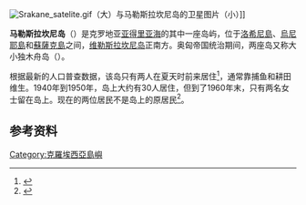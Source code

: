 {{Refimprove|date=2009年12月}}
[[File:Srakane_satelite.gif|thumb]]（大）与马勒斯拉坎尼岛的卫星图片（小）]]

'''马勒斯拉坎尼岛'''（{{lang-hr|Male Srakane}}）是克罗地亚[[亚得里亚海|亚得里亚海]]的其中一座岛屿，位于[[洛希尼島|洛希尼島]]、[[烏尼耶島|烏尼耶島]]和[[蘇薩克島|蘇薩克島]]之间，[[维勒斯拉坎尼岛|维勒斯拉坎尼岛]]正南方。奥匈帝国统治期间，两座岛又称大小独木舟岛（{{lang|de|Klein- und Gross-Kanidol}}）。

根据最新的人口普查数据，该岛只有两人在夏天时前来居住<ref>{{Cite web |url=http://www.dzs.hr/hrv/censuses/census2001/Popis/H01_01_03/h01_01_03_zup08-2526.html |title=存档副本 |accessdate=2020-07-05 |archive-date=2016-12-23 |archive-url=https://web.archive.org/web/20161223093824/http://www.dzs.hr/Hrv/censuses/Census2001/Popis/H01_01_03/h01_01_03_zup08-2526.html |dead-url=no }}</ref>，通常靠捕鱼和耕田维生。1940年到1950年，岛上大约有30人居住，但到了1960年末，只有两名女士留在岛上。现在的两位居民不是岛上的原居民<ref>{{cite web|url=http://dnevnik.hr/putovanja/upoznajte-hrvatski-otok-s-najmanjim-brojem-stanovnika.html|title=Upoznajte hrvatski otok s najmanjim brojem stanovnika!|author=Piše D.Dž.|publisher=Dnevnik.hr|date=2012-07-09|accessdate=2020-07-05|archive-date=2018-06-12|archive-url=https://web.archive.org/web/20180612162542/https://dnevnik.hr/putovanja/upoznajte-hrvatski-otok-s-najmanjim-brojem-stanovnika.html|dead-url=no}}</ref>。

==参考资料==
{{Reflist}}

{{Coord|44.564946|14.330785|type:city|format=dms|display=title}}

{{克罗地亚有人居住岛屿}}

[[Category:克羅埃西亞島嶼|Category:克羅埃西亞島嶼]]